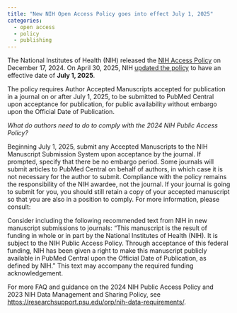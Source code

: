 ```yaml
---
title: "New NIH Open Access Policy goes into effect July 1, 2025"
categories:
  - open access
  - policy
  - publishing
---
```


The National Institutes of Health (NIH) released the [NIH Access Policy](https://grants.nih.gov/grants/guide/notice-files/NOT-OD-25-047.html) on December 17, 2024. On April 30, 2025, NIH [updated the policy](https://grants.nih.gov/grants/guide/notice-files/NOT-OD-25-101.html) to have an effective date of **July 1, 2025**. 

The policy requires Author Accepted Manuscripts accepted for publication in a journal on or after July 1, 2025, to be submitted to PubMed Central upon acceptance for publication, for public availability without embargo upon the Official Date of Publication. 

*What do authors need to do to comply with the 2024 NIH Public Access Policy?*

Beginning July 1, 2025, submit any Accepted Manuscripts to the NIH Manuscript Submission System upon acceptance by the journal. If prompted, specify that there be no embargo period. Some journals will submit articles to PubMed Central on behalf of authors, in which case it is not necessary for the author to submit. Compliance with the policy remains the responsibility of the NIH awardee, not the journal. If your journal is going to submit for you, you should still retain a copy of your accepted manuscript so that you are also in a position to comply. For more information, please consult:

Consider including the following recommended text from NIH in new manuscript submissions to journals: “This manuscript is the result of funding in whole or in part by the National Institutes of Health (NIH). It is subject to the NIH Public Access Policy. Through acceptance of this federal funding, NIH has been given a right to make this manuscript publicly available in PubMed Central upon the Official Date of Publication, as defined by NIH.” This text may accompany the required funding acknowledgement.

For more FAQ and guidance on the 2024 NIH Public Access Policy and 2023 NIH Data Management and Sharing Policy, see <https://researchsupport.psu.edu/orp/nih-data-requirements/>.
